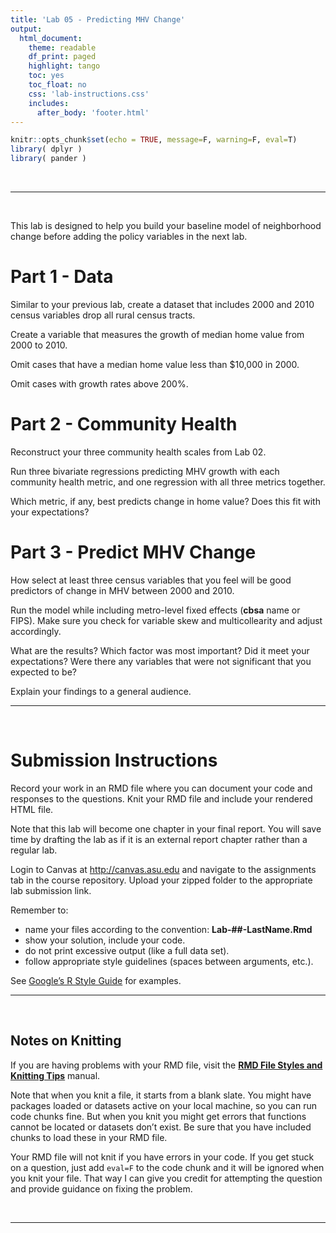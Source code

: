 ```yaml
---
title: 'Lab 05 - Predicting MHV Change'
output:
  html_document:
    theme: readable
    df_print: paged
    highlight: tango
    toc: yes
    toc_float: no
    css: 'lab-instructions.css'
    includes:
      after_body: 'footer.html'
---
```



```r
knitr::opts_chunk$set(echo = TRUE, message=F, warning=F, eval=T)
library( dplyr )
library( pander )
```


<br>


---

<br>

This lab is designed to help you build your baseline model of neighborhood change before adding the policy variables in the next lab. 




# Part 1 - Data

Similar to your previous lab, create a dataset that includes 2000 and 2010 census variables drop all rural census tracts. 

Create a variable that measures the growth of median home value from 2000 to 2010. 

Omit cases that have a median home value less than $10,000 in 2000. 

Omit cases with growth rates above 200%. 



# Part 2 - Community Health 

Reconstruct your three community health scales from Lab 02. 

Run three bivariate regressions predicting MHV growth with each community health metric, and one regression with all three metrics together. 

Which metric, if any, best predicts change in home value? Does this fit with your expectations? 


# Part 3 - Predict MHV Change 

How select at least three census variables that you feel will be good predictors of change in MHV between 2000 and 2010. 

Run the model while including metro-level fixed effects (**cbsa** name or FIPS). Make sure you check for variable skew and multicollearity and adjust accordingly. 

What are the results? Which factor was most important? Did it meet your expectations? Were there any variables that were not significant that you expected to be? 

Explain your findings to a general audience. 







-----


<br>

# Submission Instructions

Record your work in an RMD file where you can document your code and responses to the questions. Knit your RMD file and include your rendered HTML file. 

Note that this lab will become one chapter in your final report. You will save time by drafting the lab as if it is an external report chapter rather than a regular lab. 

Login to Canvas at <http://canvas.asu.edu> and navigate to the assignments tab in the course repository. Upload your zipped folder to the appropriate lab submission link.

Remember to:

* name your files according to the convention: **Lab-##-LastName.Rmd**
* show your solution, include your code.
* do not print excessive output (like a full data set).
* follow appropriate style guidelines (spaces between arguments, etc.).

See [Google's R Style Guide](https://google.github.io/styleguide/Rguide.xml) for examples.


---

<br>

## Notes on Knitting

If you are having problems with your RMD file, visit the [**RMD File Styles and Knitting Tips**](https://ds4ps.org/cpp-526-spr-2020/labs/r-markdown-files.html) manual.

Note that when you knit a file, it starts from a blank slate. You might have packages loaded or datasets active on your local machine, so you can run code chunks fine. But when you knit you might get errors that functions cannot be located or datasets don't exist. Be sure that you have included chunks to load these in your RMD file.

Your RMD file will not knit if you have errors in your code. If you get stuck on a question, just add `eval=F` to the code chunk and it will be ignored when you knit your file. That way I can give you credit for attempting the question and provide guidance on fixing the problem.


<br>
<hr>
<br>

<style>
blockquote {
    padding: 11px 22px;
    margin: 0 0 22px;
    font-size: 18px;
    border-left: 5px solid lightgray;
}

</style>

